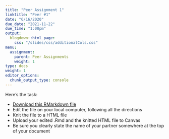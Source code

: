 ```yaml
---
title: "Peer Assignment 1"
linktitle: "Peer #1"
date: "6/16/2020"
due_date: "2021-11-22"
due_time: "1:00pm"
output:
  blogdown::html_page:
    css: "/slides/css/additionalCols.css"
menu:
  assignment:
    parent: Peer Assignments
    weight: 1
type: docs
weight: 1
editor_options: 
  chunk_output_type: console
---
```


:::list
Here's the task:

- <i class="fas fa-file"></i> <a href="/peerAssignments/rm3.png" download="rm3.png">Download this RMarkdown file</a>
- Edit the file on your local computer, following all the directions
- Knit the file to a HTML file
- Upload your edited .Rmd and the knitted HTML file to Canvas
- Be sure you clearly state the name of your partner somewhere at the top of your document 
:::

